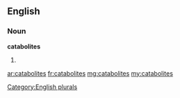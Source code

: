 ==English==

===Noun===
'''catabolites'''

# {{plural of|catabolite}}

[[Category:English plurals]]

[[ar:catabolites]]
[[fr:catabolites]]
[[mg:catabolites]]
[[my:catabolites]]